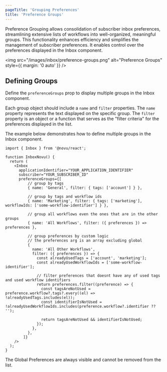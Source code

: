 ```yaml
---
pageTitle: 'Grouping Preferences'
title: 'Preference Groups'
---
```


Preference Grouping allows consolidation of subscriber inbox preferences, streamlining extensive lists of workflows into well-organized, meaningful groups. This functionality enhances efficiency and simplifies the management of subscriber preferences. It enables control over the preferences displayed in the Inbox component.

<img src="/images/inbox/preference-groups.png" alt="Preference Groups" style={{ margin: '0 auto' }} />

## Defining Groups

Define the `preferenceGroups` prop to display multiple groups in the Inbox component.

Each group object should include a `name` and `filter` properties. The `name` property represents the text displayed on the specific group. The `filter` property is an object or a function that serves as the "filter criteria" for the preferences displayed in the list.

The example below demonstrates how to define multiple groups in the Inbox component.

```tsx
import { Inbox } from '@novu/react';

function InboxNovu() {
  return (
    <Inbox
      applicationIdentifier="YOUR_APPLICATION_IDENTIFIER"
      subscriber="YOUR_SUBSCRIBER_ID"
      preferenceGroups={[
          // group by tags
          { name: 'General', filter: { tags: ['account'] } },

          // group by tags and workflow ids
          { name: 'Marketing', filter: { tags: ['marketing'], workflowIds: ['some-workflow-identifier'] } },

          // group all workflows even the ones that are in the other groups
          { name: 'All Workflows', filter: ({ preferences }) => preferences },

          // group preferences by custom logic
          // the preferences arg is an array excluding global
          {
            name: 'All Other Workflows',
            filter: ({ preferences }) => {
              const alreadyUsedTags = ['account', 'marketing'];
              const alreadyUsedWorkflowIds = ['some-workflow-identifier'];

              // filter preferences that doesnt have any of used tags and used workflow identifiers
              return preferences.filter((preference) => {
                const tagsAreNotUsed = preference.workflow?.tags?.every((el) => !alreadyUsedTags.includes(el));
                const identifierIsNotUsed = !alreadyUsedWorkflowIds.includes(preference.workflow?.identifier ?? '');

                return tagsAreNotUsed && identifierIsNotUsed;
              });
            },
          },
        ]}
    />
  );
}
```

<Callout type="info">
  The Global Preferences are always visible and cannot be removed from the list.
</Callout>

